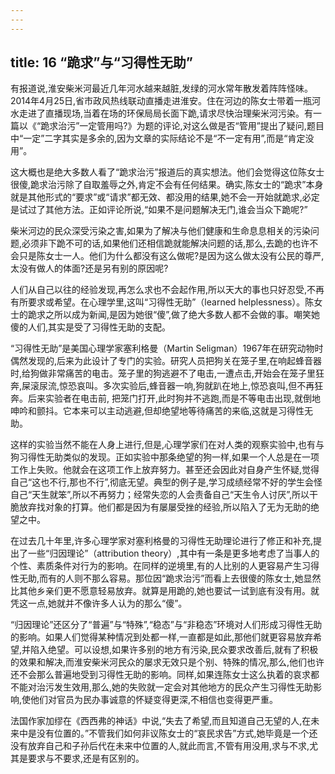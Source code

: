 ```yaml
---
---
---
```

title: 16 “跪求”与“习得性无助”
---



有报道说,淮安柴米河最近几年河水越来越脏,发绿的河水常年散发着阵阵怪味。2014年4月25日,省市政风热线联动直播走进淮安。住在河边的陈女士带着一瓶河水走进了直播现场,当着在场的环保局局长面下跪,请求尽快治理柴米河污染。有一篇以《“跪求治污”一定管用吗?》为题的评论,对这么做是否“管用”提出了疑问,题目中“一定”二字其实是多余的,因为文章的实际结论不是“不一定有用”,而是“肯定没用”。

这大概也是绝大多数人看了“跪求治污”报道后的真实想法。他们会觉得这位陈女士很傻,跪求治污除了自取羞辱之外,肯定不会有任何结果。确实,陈女士的“跪求”本身就是其他形式的“要求”或“请求”都无效、都没用的结果,她不会一开始就跪求,必定是试过了其他方法。正如评论所说,“如果不是问题解决无门,谁会当众下跪呢?”

柴米河边的民众深受污染之害,如果为了解决与他们健康和生命息息相关的污染问题,必须非下跪不可的话,如果他们还相信跪就能解决问题的话,那么,去跪的也许不会只是陈女士一人。他们为什么都没有这么做呢?是因为这么做太没有公民的尊严,太没有做人的体面?还是另有别的原因呢?

人们从自己以往的经验发现,再怎么求也不会起作用,所以天大的事也只好忍受,不再有所要求或希望。在心理学里,这叫“习得性无助”（learned helplessness）。陈女士的跪求之所以成为新闻,是因为她很“傻”,做了绝大多数人都不会做的事。嘲笑她傻的人们,其实是受了习得性无助的支配。

“习得性无助”是美国心理学家塞利格曼（Martin Seligman）1967年在研究动物时偶然发现的,后来为此设计了专门的实验。研究人员把狗关在笼子里,在响起蜂音器时,给狗做非常痛苦的电击。笼子里的狗逃避不了电击,一遭点击,开始会在笼子里狂奔,屎滚尿流,惊恐哀叫。多次实验后,蜂音器一响,狗就趴在地上,惊恐哀叫,但不再狂奔。后来实验者在电击前, 把笼门打开,此时狗并不逃跑,而是不等电击出现,就倒地呻吟和颤抖。它本来可以主动逃避,但却绝望地等待痛苦的来临,这就是习得性无助。

这样的实验当然不能在人身上进行,但是,心理学家们在对人类的观察实验中,也有与狗习得性无助类似的发现。正如实验中那条绝望的狗一样,如果一个人总是在一项工作上失败。他就会在这项工作上放弃努力。甚至还会因此对自身产生怀疑,觉得自己“这也不行,那也不行”,彻底无望。典型的例子是,学习成绩经常不好的学生会怪自己“天生就笨”,所以不再努力；经常失恋的人会责备自己“天生令人讨厌”,所以干脆放弃找对象的打算。他们都是因为有屡屡受挫的经验,所以陷入了无为无助的绝望之中。

在过去几十年里,许多心理学家对塞利格曼的习得性无助理论进行了修正和补充,提出了一些“归因理论”（attribution theory）,其中有一条是更多地考虑了当事人的个性、素质条件对行为的影响。在同样的逆境里,有的人比别的人更容易产生习得性无助,而有的人则不那么容易。那位因“跪求治污”而看上去很傻的陈女士,她显然比其他乡亲们更不愿意轻易放弃。就算是用跪的,她也要试一试到底有没有用。就凭这一点,她就并不像许多人认为的那么“傻”。

“归因理论”还区分了“普遍”与“特殊”,“稳态”与“非稳态”环境对人们形成习得性无助的影响。如果人们觉得某种情况到处都一样,一直都是如此,那他们就更容易放弃希望,并陷入绝望。可以设想,如果许多别的地方有污染,民众要求改善后,就有了积极的效果和解决,而淮安柴米河民众的屡求无效只是个别、特殊的情况,那么,他们也许还不会那么普遍地受到习得性无助的影响。同样,如果连陈女士这么执着的哀求都不能对治污发生效用,那么,她的失败就一定会对其他地方的民众产生习得性无助影响,使他们对官员为民办事诚意的怀疑变得更深,不相信也变得更严重。

法国作家加缪在《西西弗的神话》中说,“失去了希望,而且知道自己无望的人,在未来中是没有位置的。”不管我们如何非议陈女士的“哀民求告”方式,她毕竟是一个还没有放弃自己和子孙后代在未来中位置的人,就此而言,不管有用没用,求与不求,尤其是要求与不要求,还是有区别的。